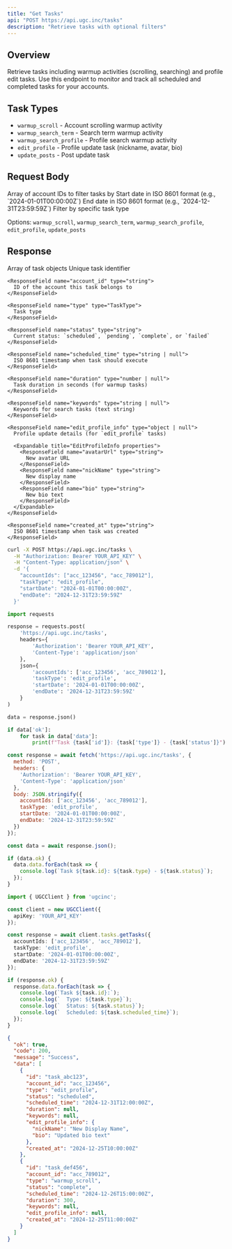```yaml
---
title: "Get Tasks"
api: "POST https://api.ugc.inc/tasks"
description: "Retrieve tasks with optional filters"
---
```


## Overview

Retrieve tasks including warmup activities (scrolling, searching) and profile edit tasks. Use this endpoint to monitor and track all scheduled and completed tasks for your accounts.

## Task Types

- `warmup_scroll` - Account scrolling warmup activity
- `warmup_search_term` - Search term warmup activity
- `warmup_search_profile` - Profile search warmup activity
- `edit_profile` - Profile update task (nickname, avatar, bio)
- `update_posts` - Post update task

## Request Body

<ParamField body="accountIds" type="string[]">
  Array of account IDs to filter tasks by
</ParamField>

<ParamField body="startDate" type="string">
  Start date in ISO 8601 format (e.g., `2024-01-01T00:00:00Z`)
</ParamField>

<ParamField body="endDate" type="string">
  End date in ISO 8601 format (e.g., `2024-12-31T23:59:59Z`)
</ParamField>

<ParamField body="taskType" type="TaskType">
  Filter by specific task type
  
  Options: `warmup_scroll`, `warmup_search_term`, `warmup_search_profile`, `edit_profile`, `update_posts`
</ParamField>

## Response

<ResponseField name="data" type="Task[]">
  Array of task objects
  
  <Expandable title="Task properties">
    <ResponseField name="id" type="string">
      Unique task identifier
    </ResponseField>
    
    <ResponseField name="account_id" type="string">
      ID of the account this task belongs to
    </ResponseField>
    
    <ResponseField name="type" type="TaskType">
      Task type
    </ResponseField>
    
    <ResponseField name="status" type="string">
      Current status: `scheduled`, `pending`, `complete`, or `failed`
    </ResponseField>
    
    <ResponseField name="scheduled_time" type="string | null">
      ISO 8601 timestamp when task should execute
    </ResponseField>
    
    <ResponseField name="duration" type="number | null">
      Task duration in seconds (for warmup tasks)
    </ResponseField>
    
    <ResponseField name="keywords" type="string | null">
      Keywords for search tasks (text string)
    </ResponseField>
    
    <ResponseField name="edit_profile_info" type="object | null">
      Profile update details (for `edit_profile` tasks)
      
      <Expandable title="EditProfileInfo properties">
        <ResponseField name="avatarUrl" type="string">
          New avatar URL
        </ResponseField>
        <ResponseField name="nickName" type="string">
          New display name
        </ResponseField>
        <ResponseField name="bio" type="string">
          New bio text
        </ResponseField>
      </Expandable>
    </ResponseField>
    
    <ResponseField name="created_at" type="string">
      ISO 8601 timestamp when task was created
    </ResponseField>
  </Expandable>
</ResponseField>

<RequestExample>

```bash cURL
curl -X POST https://api.ugc.inc/tasks \
  -H "Authorization: Bearer YOUR_API_KEY" \
  -H "Content-Type: application/json" \
  -d '{
    "accountIds": ["acc_123456", "acc_789012"],
    "taskType": "edit_profile",
    "startDate": "2024-01-01T00:00:00Z",
    "endDate": "2024-12-31T23:59:59Z"
  }'
```

```python Python
import requests

response = requests.post(
    'https://api.ugc.inc/tasks',
    headers={
        'Authorization': 'Bearer YOUR_API_KEY',
        'Content-Type': 'application/json'
    },
    json={
        'accountIds': ['acc_123456', 'acc_789012'],
        'taskType': 'edit_profile',
        'startDate': '2024-01-01T00:00:00Z',
        'endDate': '2024-12-31T23:59:59Z'
    }
)

data = response.json()

if data['ok']:
    for task in data['data']:
        print(f"Task {task['id']}: {task['type']} - {task['status']}")
```

```javascript JavaScript
const response = await fetch('https://api.ugc.inc/tasks', {
  method: 'POST',
  headers: {
    'Authorization': 'Bearer YOUR_API_KEY',
    'Content-Type': 'application/json'
  },
  body: JSON.stringify({
    accountIds: ['acc_123456', 'acc_789012'],
    taskType: 'edit_profile',
    startDate: '2024-01-01T00:00:00Z',
    endDate: '2024-12-31T23:59:59Z'
  })
});

const data = await response.json();

if (data.ok) {
  data.data.forEach(task => {
    console.log(`Task ${task.id}: ${task.type} - ${task.status}`);
  });
}
```

```typescript React
import { UGCClient } from 'ugcinc';

const client = new UGCClient({
  apiKey: 'YOUR_API_KEY'
});

const response = await client.tasks.getTasks({
  accountIds: ['acc_123456', 'acc_789012'],
  taskType: 'edit_profile',
  startDate: '2024-01-01T00:00:00Z',
  endDate: '2024-12-31T23:59:59Z'
});

if (response.ok) {
  response.data.forEach(task => {
    console.log(`Task ${task.id}:`);
    console.log(`  Type: ${task.type}`);
    console.log(`  Status: ${task.status}`);
    console.log(`  Scheduled: ${task.scheduled_time}`);
  });
}
```

</RequestExample>

<ResponseExample>

```json Success Response
{
  "ok": true,
  "code": 200,
  "message": "Success",
  "data": [
    {
      "id": "task_abc123",
      "account_id": "acc_123456",
      "type": "edit_profile",
      "status": "scheduled",
      "scheduled_time": "2024-12-31T12:00:00Z",
      "duration": null,
      "keywords": null,
      "edit_profile_info": {
        "nickName": "New Display Name",
        "bio": "Updated bio text"
      },
      "created_at": "2024-12-25T10:00:00Z"
    },
    {
      "id": "task_def456",
      "account_id": "acc_789012",
      "type": "warmup_scroll",
      "status": "complete",
      "scheduled_time": "2024-12-26T15:00:00Z",
      "duration": 300,
      "keywords": null,
      "edit_profile_info": null,
      "created_at": "2024-12-25T11:00:00Z"
    }
  ]
}
```

</ResponseExample>

